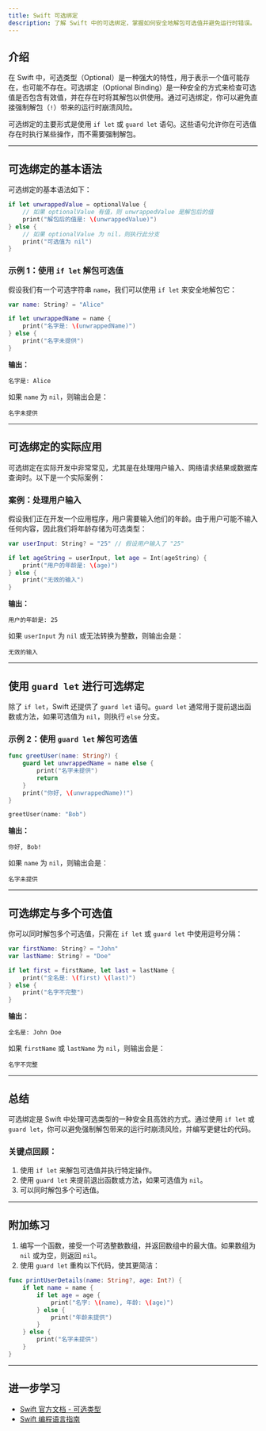 ```yaml
---
title: Swift 可选绑定
description: 了解 Swift 中的可选绑定，掌握如何安全地解包可选值并避免运行时错误。
---
```


## 介绍

在 Swift 中，可选类型（Optional）是一种强大的特性，用于表示一个值可能存在，也可能不存在。可选绑定（Optional Binding）是一种安全的方式来检查可选值是否包含有效值，并在存在时将其解包以供使用。通过可选绑定，你可以避免直接强制解包（`!`）带来的运行时崩溃风险。

可选绑定的主要形式是使用 `if let` 或 `guard let` 语句。这些语句允许你在可选值存在时执行某些操作，而不需要强制解包。

---

## 可选绑定的基本语法

可选绑定的基本语法如下：

```swift
if let unwrappedValue = optionalValue {
    // 如果 optionalValue 有值，则 unwrappedValue 是解包后的值
    print("解包后的值是: \(unwrappedValue)")
} else {
    // 如果 optionalValue 为 nil，则执行此分支
    print("可选值为 nil")
}
```

### 示例 1：使用 `if let` 解包可选值

假设我们有一个可选字符串 `name`，我们可以使用 `if let` 来安全地解包它：

```swift
var name: String? = "Alice"

if let unwrappedName = name {
    print("名字是: \(unwrappedName)")
} else {
    print("名字未提供")
}
```

**输出：**
```
名字是: Alice
```

如果 `name` 为 `nil`，则输出会是：
```
名字未提供
```

---

## 可选绑定的实际应用

可选绑定在实际开发中非常常见，尤其是在处理用户输入、网络请求结果或数据库查询时。以下是一个实际案例：

### 案例：处理用户输入

假设我们正在开发一个应用程序，用户需要输入他们的年龄。由于用户可能不输入任何内容，因此我们将年龄存储为可选类型：

```swift
var userInput: String? = "25" // 假设用户输入了 "25"

if let ageString = userInput, let age = Int(ageString) {
    print("用户的年龄是: \(age)")
} else {
    print("无效的输入")
}
```

**输出：**
```
用户的年龄是: 25
```

如果 `userInput` 为 `nil` 或无法转换为整数，则输出会是：
```
无效的输入
```

---

## 使用 `guard let` 进行可选绑定

除了 `if let`，Swift 还提供了 `guard let` 语句。`guard let` 通常用于提前退出函数或方法，如果可选值为 `nil`，则执行 `else` 分支。

### 示例 2：使用 `guard let` 解包可选值

```swift
func greetUser(name: String?) {
    guard let unwrappedName = name else {
        print("名字未提供")
        return
    }
    print("你好, \(unwrappedName)!")
}

greetUser(name: "Bob")
```

**输出：**
```
你好, Bob!
```

如果 `name` 为 `nil`，则输出会是：
```
名字未提供
```

---

## 可选绑定与多个可选值

你可以同时解包多个可选值，只需在 `if let` 或 `guard let` 中使用逗号分隔：

```swift
var firstName: String? = "John"
var lastName: String? = "Doe"

if let first = firstName, let last = lastName {
    print("全名是: \(first) \(last)")
} else {
    print("名字不完整")
}
```

**输出：**
```
全名是: John Doe
```

如果 `firstName` 或 `lastName` 为 `nil`，则输出会是：
```
名字不完整
```

---

## 总结

可选绑定是 Swift 中处理可选类型的一种安全且高效的方式。通过使用 `if let` 或 `guard let`，你可以避免强制解包带来的运行时崩溃风险，并编写更健壮的代码。

### 关键点回顾：
1. 使用 `if let` 来解包可选值并执行特定操作。
2. 使用 `guard let` 来提前退出函数或方法，如果可选值为 `nil`。
3. 可以同时解包多个可选值。

---

## 附加练习

1. 编写一个函数，接受一个可选整数数组，并返回数组中的最大值。如果数组为 `nil` 或为空，则返回 `nil`。
2. 使用 `guard let` 重构以下代码，使其更简洁：

```swift
func printUserDetails(name: String?, age: Int?) {
    if let name = name {
        if let age = age {
            print("名字: \(name), 年龄: \(age)")
        } else {
            print("年龄未提供")
        }
    } else {
        print("名字未提供")
    }
}
```

---

## 进一步学习

- [Swift 官方文档 - 可选类型](https://docs.swift.org/swift-book/LanguageGuide/TheBasics.html#ID330)
- [Swift 编程语言指南](https://docs.swift.org/swift-book/)